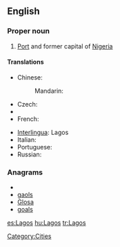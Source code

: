 ==English==
{{wikipedia}}

===Proper noun===
{{en-proper noun}}

# [[Port]] and former capital of [[Nigeria]]

====Translations====
{{trans-top|former capital of Nigeria}}
* Chinese:
*: Mandarin: {{t|zh|拉哥斯|tr=Lāgēsī|sc=Hani}}
* Czech: {{t-|cs|Lagos|m}}
* {{trreq|Finnish}}
* French: {{t-|fr|Lagos}}
{{trans-mid}}
* [[Interlingua]]: Lagos
* Italian: {{t-|it|Lagos|f}}
* Portuguese: {{t-|pt|Lagos}}
* Russian: {{t-|ru|Лагос|m|tr=Lágos}}
{{trans-bottom}}

===Anagrams===
* {{alphagram|aglos}}
* [[gaols#English|gaols]]
* [[Glosa#English|Glosa]]
* [[goals#English|goals]]

[[Category:Cities]]

[[es:Lagos]]
[[hu:Lagos]]
[[tr:Lagos]]